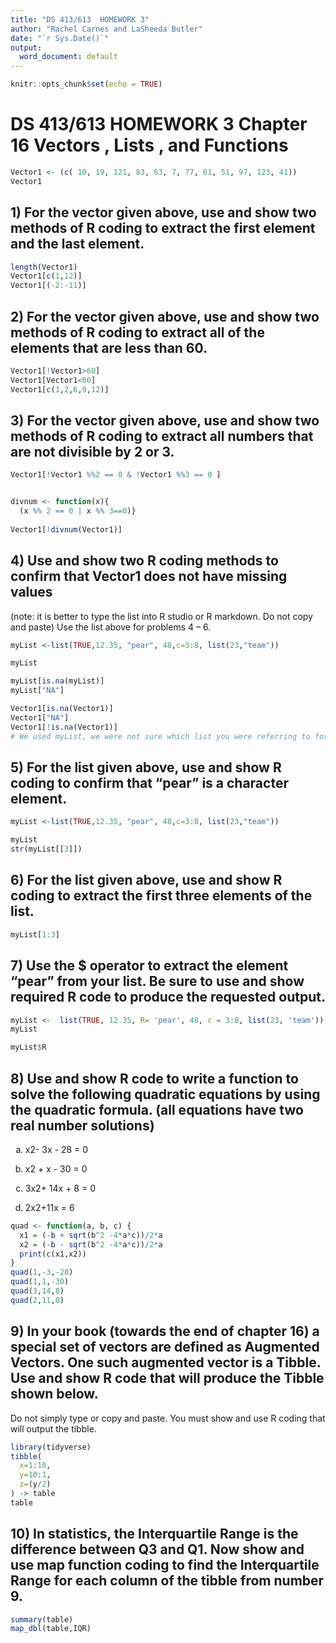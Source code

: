 ---
title: "DS 413/613  HOMEWORK 3"
author: "Rachel Carnes and LaSheeda Butler"
date: "`r Sys.Date()`"
output:
  word_document: default
---

```{r setup, include=FALSE}
knitr::opts_chunk$set(echo = TRUE)
```
# DS 413/613  HOMEWORK 3  Chapter 16  Vectors , Lists , and Functions
```{r}
Vector1 <- (c( 10, 19, 121, 83, 63, 7, 77, 61, 51, 97, 123, 41))
Vector1
```
## 1)  For the vector given above, use and show two methods of R coding to extract the first element and the last element.
```{r}
length(Vector1)
Vector1[c(1,12)]
Vector1[(-2:-11)]

```

## 2)  For the vector given above, use and show two methods of R coding to extract all of the elements that are less than 60.
```{r}
Vector1[!Vector1>60]
Vector1[Vector1<60]
Vector1[c(1,2,6,9,12)]
```

## 3)  For the vector given above, use and show two methods of R coding to extract all numbers that are not divisible by 2 or 3.
```{r}
Vector1[!Vector1 %%2 == 0 & !Vector1 %%3 == 0 ]


divnum <- function(x){
  (x %% 2 == 0 | x %% 3==0)}
   
Vector1[!divnum(Vector1)]

```

## 4)  Use and show two R coding methods to confirm that Vector1 does not have missing values

(note: it is better to type the list into R studio or R markdown. Do not copy and paste)
Use the list above for problems 4 – 6.
```{r}
myList <-list(TRUE,12.35, "pear", 48,c=3:8, list(23,"team"))

myList   

myList[is.na(myList)]
myList["NA"]

Vector1[is.na(Vector1)]
Vector1["NA"]
Vector1[!is.na(Vector1)]
# We used myList, we were not sure which list you were referring to for questions 4-6. 
```

## 5) For the list given above, use and show R coding to confirm that “pear” is a character element.
```{r}
myList <-list(TRUE,12.35, "pear", 48,c=3:8, list(23,"team"))

myList 
str(myList[[3]])


```

## 6) For the list given above, use and show R coding to extract the first three elements of the list.
```{r}
myList[1:3]
```

## 7) Use the $ operator to extract the element “pear” from your list. Be sure to use and show required R code to produce the requested output.
```{r}
myList <-  list(TRUE, 12.35, R= 'pear', 48, c = 3:8, list(23, 'team'))
myList

myList$R

```

## 8) Use and show R code to write a function to solve the following quadratic equations by using the quadratic formula.  (all equations have two real number solutions)


a)  x2- 3x - 28 = 0                                                     


b)  x2 + x  - 30 = 0                                                    


c) 3x2+ 14x + 8 = 0                                                     


d) 2x2+11x = 6
```{r}
quad <- function(a, b, c) {
  x1 = (-b + sqrt(b^2 -4*a*c))/2*a
  x2 = (-b - sqrt(b^2 -4*a*c))/2*a
  print(c(x1,x2))
}
quad(1,-3,-28)
quad(1,1,-30)
quad(3,14,8)
quad(2,11,0)

```

## 9) In your book (towards the end of chapter 16) a special set of vectors are defined as Augmented Vectors.  One such augmented vector is a Tibble. Use and show R code that will produce the Tibble shown below.
Do not simply type or copy and paste. You must show and use R coding that will output the tibble.
```{r}
library(tidyverse)
tibble(
  x=1:10,
  y=10:1,
  z=(y/2)
) -> table
table
```

## 10) In statistics, the Interquartile Range is the difference between Q3 and Q1.  Now show and use map function coding to find the Interquartile Range for each column of the tibble from number 9.

```{r}
summary(table) 
map_dbl(table,IQR)

```

